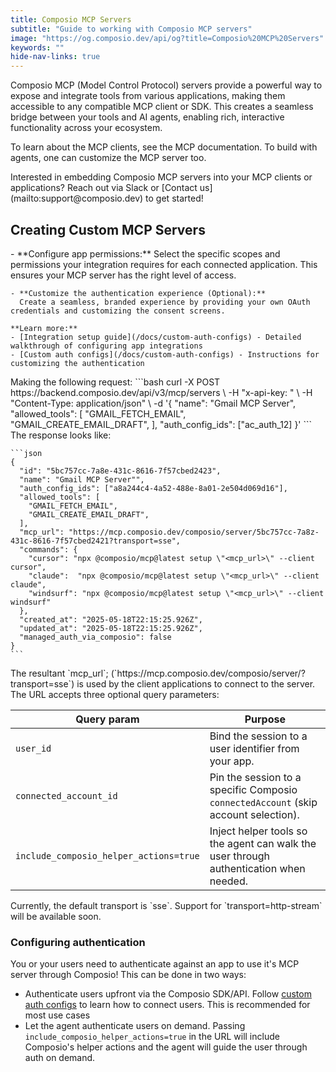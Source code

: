 ```yaml
---
title: Composio MCP Servers
subtitle: "Guide to working with Composio MCP servers"
image: "https://og.composio.dev/api/og?title=Composio%20MCP%20Servers"   # image for socials
keywords: ""
hide-nav-links: true
---
```

Composio MCP (Model Control Protocol) servers provide a powerful way to expose and integrate tools from various applications, making them accessible to any compatible MCP client or SDK. This creates a seamless bridge between your tools and AI agents, enabling rich, interactive functionality across your ecosystem.

To learn about the MCP clients, see the MCP documentation.
To build with agents, one can customize the MCP server too.

<Tip>
Interested in embedding Composio MCP servers into your MCP clients or applications? Reach out via Slack or [Contact us](mailto:support@composio.dev) to get started!
</Tip>

## Creating Custom MCP Servers
<Steps>
  <Step title="Configure Authentication">
    - **Configure app permissions:**
      Select the specific scopes and permissions your integration requires for each connected application. This ensures your MCP server has the right level of access.

    - **Customize the authentication experience (Optional):**
      Create a seamless, branded experience by providing your own OAuth credentials and customizing the consent screens.

    **Learn more:**
    - [Integration setup guide](/docs/custom-auth-configs) - Detailed walkthrough of configuring app integrations
    - [Custom auth configs](/docs/custom-auth-configs) - Instructions for customizing the authentication
  </Step>
  <Step title="Create and configure an MCP server">
    Making the following request:
    ```bash
    curl -X POST https://backend.composio.dev/api/v3/mcp/servers \
      -H "x-api-key: <YOUR_API_KEY>" \
      -H "Content-Type: application/json" \
      -d '{
        "name": "Gmail MCP Server",
        "allowed_tools": [
          "GMAIL_FETCH_EMAIL",
          "GMAIL_CREATE_EMAIL_DRAFT",
        ],
        "auth_config_ids": ["ac_auth_12]
      }'
    ```
    The response looks like:

    ```json
    {
      "id": "5bc757cc-7a8e-431c-8616-7f57cbed2423",
      "name": "Gmail MCP Server"",
      "auth_config_ids": ["a8a244c4-4a52-488e-8a01-2e504d069d16"],
      "allowed_tools": [
        "GMAIL_FETCH_EMAIL",
        "GMAIL_CREATE_EMAIL_DRAFT",
      ],
      "mcp_url": "https://mcp.composio.dev/composio/server/5bc757cc-7a8z-431c-8616-7f57cbed2421?transport=sse",
      "commands": {
        "cursor": "npx @composio/mcp@latest setup \"<mcp_url>\" --client cursor",
        "claude":  "npx @composio/mcp@latest setup \"<mcp_url>\" --client claude",
        "windsurf": "npx @composio/mcp@latest setup \"<mcp_url>\" --client windsurf"
      },
      "created_at": "2025-05-18T22:15:25.926Z",
      "updated_at": "2025-05-18T22:15:25.926Z",
      "managed_auth_via_composio": false
    }
    ```
  </Step>
  <Step title="Client applications connect to the server">
    The resultant `mcp_url`; (`https://mcp.composio.dev/composio/server/<UUID>?transport=sse`) is used by the client applications to connect to the server.  
    The URL accepts three optional query parameters:

| Query param | Purpose |
|-------------|---------|
| `user_id` | Bind the session to a user identifier from your app. |
| `connected_account_id` | Pin the session to a specific Composio `connectedAccount` (skip account selection). |
| `include_composio_helper_actions=true` | Inject helper tools so the agent can walk the user through authentication when needed. |

  </Step>
</Steps>

<Tip>
  Currently, the default transport is `sse`. Support for `transport=http-stream` will be available soon.
</Tip>

### Configuring authentication
You or your users need to authenticate against an app to use it's MCP server through Composio!
This can be done in two ways:

* Authenticate users upfront via the Composio SDK/API. Follow [custom auth configs](/docs/custom-auth-configs) to learn how to connect users. This is recommended for most use cases
* Let the agent authenticate users on demand. Passing `include_composio_helper_actions=true` in the URL will include Composio's helper actions and the agent will guide the user through auth on demand.

